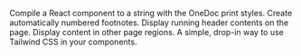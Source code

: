 <CardGroup><Card title="compile" icon="code" href="components/compile">
    Compile a React component to a string with the OneDoc print styles.
  </Card><Card title="Footnote" icon="info" href="components/footnote">
    Create automatically numbered footnotes.
  </Card><Card title="Running header" icon="heading" href="components/headings">
    Display running header contents on the page.
  </Card><Card title="Shell" icon="border-all" href="components/shell">
    Display content in other page regions.
  </Card><Card title="Tailwind" icon="wind" href="components/tailwind">
    A simple, drop-in way to use Tailwind CSS in your components.
  </Card></CardGroup>